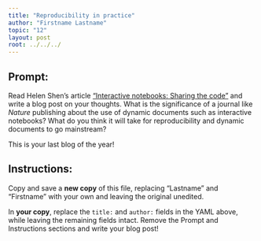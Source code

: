 ```yaml
---
title: "Reproducibility in practice"
author: "Firstname Lastname"
topic: "12"
layout: post
root: ../../../
---
```


## Prompt:

Read Helen Shen's article ["Interactive notebooks: Sharing the code"](http://www.nature.com/news/interactive-notebooks-sharing-the-code-1.16261) and write a blog post on your thoughts. What is the significance of a journal like *Nature* publishing about the use of dynamic documents such as interactive notebooks? What do you think it will take for reproducibility and dynamic documents to go mainstream?

This is your last blog of the year!


## Instructions:
Copy and save a **new copy** of this file, replacing "Lastname" and "Firstname" with your own and leaving the original unedited.

In **your copy**, replace the `title:` and `author:` fields in the YAML above, while leaving the remaining fields intact. Remove the Prompt and Instructions sections and write your blog post!
